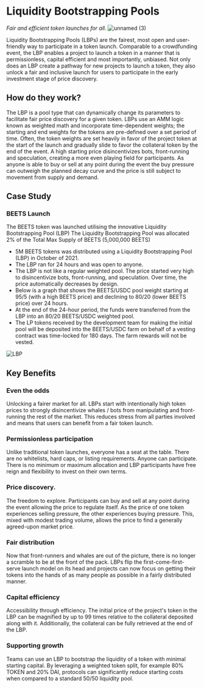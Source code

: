 # Liquidity Bootstrapping Pools
_Fair and efficient token launches for all._
![unnamed (3)](https://user-images.githubusercontent.com/109503546/207838671-4b4314df-5175-4234-a65f-6b9df9ac2aba.png)

Liquidity Bootstrapping Pools (LBPs) are the fairest, most open and user-friendly way to participate in a token launch. Comparable to a crowdfunding event, the LBP enables a project to launch a token in a manner that is permissionless, capital efficient and most importantly, unbiased. Not only does an LBP create a pathway for new projects to launch a token, they also unlock a fair and inclusive launch for users to participate in the early investment stage of price discovery.


## How do they work?

The LBP is a pool type that can dynamically change its parameters to facilitate fair price discovery for a given token. LBPs use an AMM logic known as weighted math and incorporate time-dependent weights; the starting and end weights for the tokens are pre-defined over a set period of time. Often, the token weights are set heavily in favor of the project token at the start of the launch and gradually slide to favor the collateral token by the end of the event. A high starting price disincentivizes bots, front-running and speculation, creating a more even playing field for participants. As anyone is able to buy or sell at any point during the event the buy pressure can outweigh the planned decay curve and the price is still subject to movement from supply and demand.

## Case Study 

### BEETS Launch

The BEETS token was launched utilising the innovative Liquidity Bootstrapping Pool (LBP)
The Liquidity Bootstrapping Pool was allocated 2% of the Total Max Supply of BEETS (5,000,000 BEETS)

* 5M BEETS tokens was distributed using a Liquidity Bootstrapping Pool (LBP) in October of  2021. 
* The LBP ran for 24 hours and was open to anyone.
* The LBP is not like a regular weighted pool. The price started very high to disincentivize bots, front-running, and speculation. Over time, the price automatically decreases by design.
* Below is a graph that shows the BEETS/USDC pool weight starting at 95/5 (with a high BEETS price) and declining to 80/20 (lower BEETS price) over 24 hours.
* At the end of the 24-hour period, the funds were transferred from the LBP into an 80/20 BEETS/USDC weighted pool.
* The LP tokens received by the development team for making the initial pool will be deposited into the BEETS/USDC farm on behalf of a vesting contract was time-locked for 180 days. The farm rewards will not be vested.

![LBP](https://user-images.githubusercontent.com/109503546/208055115-7e0ebcb3-0920-4dc2-b390-2e4bb1cb7754.png)

## Key Benefits

### Even the odds
Unlocking a fairer market for all. LBPs start with intentionally high token prices to strongly disincentivize whales / bots from manipulating and front-running the rest of the market. This reduces stress from all parties involved and means that users can benefit from a fair token launch.  

### Permissionless participation
Unlike traditional token launches, everyone has a seat at the table. There are no whitelists, hard caps, or listing requirements. Anyone can participate. There is no minimum or maximum allocation and LBP participants have free reign and flexibility to invest on their own terms.

### Price discovery. 
The freedom to explore. Participants can buy and sell at any point during the event allowing the price to regulate itself. As the price of one token experiences selling pressure, the other experiences buying pressure. This, mixed with modest trading volume, allows the price to find a generally agreed-upon market price.

### Fair distribution
Now that front-runners and whales are out of the picture, there is no longer a scramble to be at the front of the pack. LBPs flip the first-come-first-serve launch model on its head and projects can now focus on getting their tokens into the hands of as many people as possible in a fairly distributed manner.

### Capital efficiency
Accessibility through efficiency. The initial price of the project's token in the LBP can be magnified by up to 99 times relative to the collateral deposited along with it. Additionally, the collateral can be fully retrieved at the end of the LBP. 

### Supporting growth
Teams can use an LBP to bootstrap the liquidity of a token with minimal starting capital. By leveraging a weighted token split, for example 80% TOKEN and 20% DAI, protocols can significantly reduce starting costs when compared to a standard 50/50 liquidity pool.
